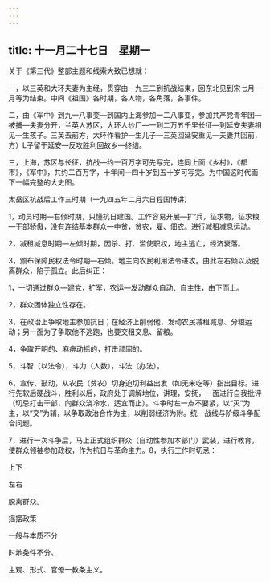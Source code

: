 ```yaml
---
---
---
```

title: 十一月二十七日　星期一
---




关于《第三代》整部主题和线索大致已想就：

一，以三英和大环夫妻为主经，贯穿由一九三二到抗战结束，回东北见到宋七月一月等为结束。中间《祖国》各时期，各人物，各角落，各事件。

二，由《军中》到九一八事变―到国内上海参加一二八事变，参加共产党青年团―被捕―夫妻分开，兰英人苏区，大环人纱厂―一到二万五千里长征―到延安夫妻相见―生孩子。三英去前方，大环作看护―生儿子―三英回延安重见―夫妻共回前．方）L子留于延安―反攻胜利回故乡―终结。

三，上海，苏区与长征，抗战―约一百万字可先写完，连同上面《乡村》，《都市》，《军中》，共约二百万字，十年间―四十岁到五十岁可写完。为中国这时代画下一幅完整的大史图。

太岳区杭战后工作三时期（一九四五年二月六日程国博讲）

1，动员时期―右倾时期，只懂抗日建国。工作容易开展―扩‘兵，征求物，征求粮―干部骄傲，没有连结基本群众―中贫，贫农，雇、佃农。进行减租减息运动。

2，减租减息时期―左倾时期，因杀、打、滥使职权，地主逃亡，经济衰落。

3，颁布保障民权法令时期―右倾。地主向农民利用法令进攻。由此左右倾以及脱离群众，陷于孤立。此后纠正：

1，一切通过群众―建党，扩军，农运―发动群众自动、自主性，由下而上。

2，群众团体独立性存在。

3，在政治上争取地主参加抗日；在经济上削弱他，发动农民减租减息、分粮运动；另一面为了争取他不逃跑，也要交租交息、留粮。

4，争取开明的、麻痹动摇的，打击顽固的。

5，斗智（以法令），斗力（人数），斗法（办法）。

6，宣传、鼓动，从农民（贫农）切身迫切利益出发（如无米吃等）指出目标。进行先软后硬战斗，胜利以后，政府处于调解地位，讲理，安抚，一面进行自我批评（切忌打击干部，向群众浇冷水，适宜而止）。斗争时左一点不要紧，以“灭”为主，以“交”为辅，以争取政治合作为主，以削弱经济为附。统一战线与阶级斗争配合问题。

7，进行一次斗争后，马上正式组织群众（自动性参加本部门）武装，进行教育，使群众领袖参加政权，作为抗日与革命主力。8，执行工作时切忌：

上下

左右

脱离群众。

摇摆政策

一般与本质不分

时地条件不分。

主观、形式、官僚一教条主义。